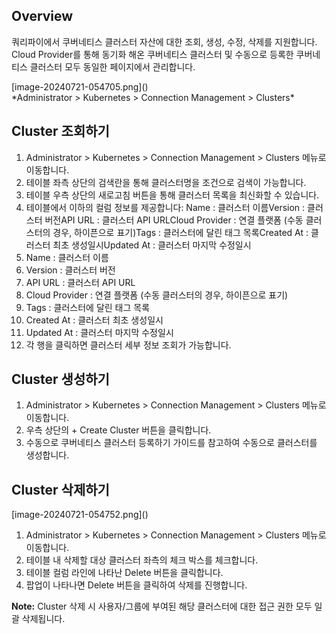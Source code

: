 ## Overview
쿼리파이에서 쿠버네티스 클러스터 자산에 대한 조회, 생성, 수정, 삭제를 지원합니다. Cloud Provider를 통해 동기화 해온 쿠버네티스 클러스터 및 수동으로 등록한 쿠버네티스 클러스터 모두 동일한 페이지에서 관리합니다.

<p align="center">
<div>[image-20240721-054705.png]()</div>
*Administrator &gt; Kubernetes &gt; Connection Management &gt; Clusters*
</p>

## Cluster 조회하기
1. Administrator > Kubernetes > Connection Management > Clusters 메뉴로 이동합니다.
2. 테이블 좌측 상단의 검색란을 통해 클러스터명을 조건으로 검색이 가능합니다.
3. 테이블 우측 상단의 새로고침 버튼을 통해 클러스터 목록을 최신화할 수 있습니다.
4. 테이블에서 이하의 컬럼 정보를 제공합니다: Name : 클러스터 이름Version : 클러스터 버전API URL : 클러스터 API URLCloud Provider : 연결 플랫폼 (수동 클러스터의 경우, 하이픈으로 표기)Tags : 클러스터에 달린 태그 목록Created At : 클러스터 최초 생성일시Updated At : 클러스터 마지막 수정일시
  1. Name : 클러스터 이름
  2. Version : 클러스터 버전
  3. API URL : 클러스터 API URL
  4. Cloud Provider : 연결 플랫폼 (수동 클러스터의 경우, 하이픈으로 표기)
  5. Tags : 클러스터에 달린 태그 목록
  6. Created At : 클러스터 최초 생성일시
  7. Updated At : 클러스터 마지막 수정일시
5. 각 행을 클릭하면 클러스터 세부 정보 조회가 가능합니다.

## Cluster 생성하기
1. Administrator > Kubernetes > Connection Management > Clusters 메뉴로 이동합니다.
2. 우측 상단의 + Create Cluster 버튼을 클릭합니다.
3. 수동으로 쿠버네티스 클러스터 등록하기 가이드를 참고하여 수동으로 클러스터를 생성합니다.

## Cluster 삭제하기
<p align="left">
<div>[image-20240721-054752.png]()</div>
</p>

1. Administrator > Kubernetes > Connection Management > Clusters 메뉴로 이동합니다.
2. 테이블 내 삭제할 대상 클러스터 좌측의 체크 박스를 체크합니다.
3. 테이블 컬럼 라인에 나타난 Delete 버튼을 클릭합니다.
4. 팝업이 나타나면 Delete 버튼을 클릭하여 삭제를 진행합니다.

<div class="alert alert-info">
  <i class="fas fa-info-circle"></i> <strong>Note:</strong> Cluster 삭제 시 사용자/그룹에 부여된 해당 클러스터에 대한 접근 권한 모두 일괄 삭제됩니다. 

</div>
